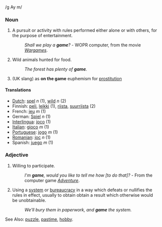 /g Ay m/
===Noun===

# A pursuit or activity with rules performed either alone or with others, for the purpose of entertainment. 
#:''Shall we play a '''game'''?'' - WOPR computer, from the movie ''[[w:Wargames|Wargames]]''.
#Wild animals hunted for food.  
#:''The forest has plenty of '''game'''.''
#(UK slang) as '''on the game''' euphemism for [[prostitution]]

====Translations====
*[[Dutch]]: [[spel]] ''n'' (1), [[wild]] ''n'' (2)
*Finnish: [[peli]], [[leikki]] (1), [[riista]], [[suurriista]] (2)
*French: [[jeu]] ''m'' (1)
*German: [[Spiel]] ''n'' (1)
*[[Interlingua]]: [[joco]] (1)
*[[Italian]]: [[gioco]] ''m'' (1) 
*[[Portuguese]]: [[jogo]] ''m'' (1)
*[[Romanian]]: [[joc]] ''n'' (1)
*Spanish: [[juego]] ''m'' (1)

===Adjective===

#Willing to participate. 
#:''I'm '''game''', would you like to tell me how [to do that]?'' - From the computer game ''[[Adventure]]''.
#Using a [[system]] or [[bureaucracy]] in a way which defeats or nullifies the rules in effect, usually to obtain obtain a result which otherwise would be unobtainable.
#:''We'll bury them in paperwork, and '''game''' the system.''

See Also: [[puzzle]], [[pastime]], [[hobby]].